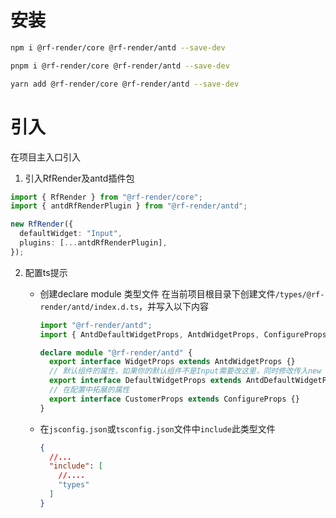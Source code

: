# 安装

```bash
npm i @rf-render/core @rf-render/antd --save-dev
```

```bash
pnpm i @rf-render/core @rf-render/antd --save-dev
```

```bash
yarn add @rf-render/core @rf-render/antd --save-dev
```

# 引入

在项目主入口引入

1. 引入RfRender及antd插件包

```ts
import { RfRender } from "@rf-render/core";
import { antdRfRenderPlugin } from "@rf-render/antd";

new RfRender({
  defaultWidget: "Input",
  plugins: [...antdRfRenderPlugin],
});
```

2. 配置ts提示

   - 创建declare module 类型文件
     在当前项目根目录下创建文件`/types/@rf-render/antd/index.d.ts`，并写入以下内容

     ```ts
     import "@rf-render/antd";
     import { AntdDefaultWidgetProps, AntdWidgetProps, ConfigureProps } from "@rf-render/antd";

     declare module "@rf-render/antd" {
       export interface WidgetProps extends AntdWidgetProps {}
       // 默认组件的属性，如果你的默认组件不是Input需要改这里，同时修改传入new RfRender的defaultWidget属性
       export interface DefaultWidgetProps extends AntdDefaultWidgetProps {}
       // 在配置中拓展的属性
       export interface CustomerProps extends ConfigureProps {}
     }
     ```

   - 在`jsconfig.json`或`tsconfig.json`文件中`include`此类型文件

     ```json
     {
       //...
       "include": [
         //....
         "types"
       ]
     }
     ```
